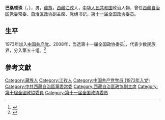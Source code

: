 '''巴桑顿珠'''（{{bo|z=དཔལ་བཟང་དོན་གྲུབ་|w=dpal bzang don grub}}，{{bd|1949年|2月|}}），男，[[藏族|藏族]]，[[西藏|西藏]][[江孜|江孜]]人，[[中华人民共和国|中华人民共和国]]政治人物，曾任[[西藏自治区党委|西藏自治区党委]]常委、[[西藏自治区政协|自治区政协]]副主席、党组书记，[[第十一届全国政协委员|第十一届全国政协委员]]。

== 生平 ==
1973年加入[[中国共产党|中国共产党]]。2008年，当选第十一届全国政协委员<ref>{{cite news|title=第十一届全国政协委员名单|url=http://www.indaa.com.cn/zt/2009qglh/zxzs/200903/t20090303_127573.html|accessdate=2013-04-09|newspaper=新华社北京1月25日电 中国人民政治协商会议第十一届全国委员会委员名单(共2237人，2008年1月25日政协第十届全国委员会常务委员会第二十次会议通过)|date=2008年1月25日|deadurl=yes|archiveurl=https://web.archive.org/web/20130928014403/http://www.indaa.com.cn/zt/2009qglh/zxzs/200903/t20090303_127573.html|archivedate=2013年9月28日|df=}}</ref>，代表少数民族界，分入第五十组。<ref>{{cite news|title=全国政协信息-巴桑顿珠|url=http://www.cppcc.gov.cn/CMS/wylibary/showJcwyxtInfoWylibary.action?tabJcwyxt.guid=11W0017100&wytype=wjwy|accessdate=2013-04-11|newspaper=全国政协委员会|archive-date=2019-08-11|archive-url=https://web.archive.org/web/20190811164340/http://www.cppcc.gov.cn/CMS/wylibary/showJcwyxtInfoWylibary.action?tabJcwyxt.guid=11W0017100&wytype=wjwy}}</ref>

== 參考文獻 ==
{{reflist}}

{{中国政治人物小作品}}

{{Authority control}}
{{DEFAULTSORT:ba}}
[[Category:藏族人|Category:藏族人]]
[[Category:江孜人|Category:江孜人]]
[[Category:中国共产党党员_(1973年入党)|Category:中国共产党党员 (1973年入党)]]
[[Category:中共西藏自治區黨委常委|Category:中共西藏自治區黨委常委]]
[[Category:西藏自治區政協副主席|Category:西藏自治區政協副主席]]
[[Category:第十屆全國政協委員|Category:第十屆全國政協委員]]
[[Category:第十一届全国政协委员|Category:第十一届全国政协委员]]